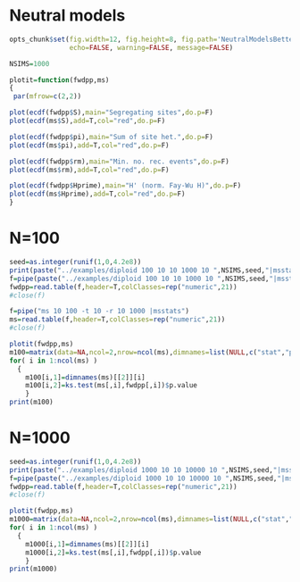 Neutral models
========================================================
```r
opts_chunk$set(fig.width=12, fig.height=8, fig.path='NeutralModelsBetter/',
               echo=FALSE, warning=FALSE, message=FALSE)
```

```r
NSIMS=1000
```

```r
plotit=function(fwdpp,ms)
{
 par(mfrow=c(2,2))

plot(ecdf(fwdpp$S),main="Segregating sites",do.p=F)
plot(ecdf(ms$S),add=T,col="red",do.p=F)

plot(ecdf(fwdpp$pi),main="Sum of site het.",do.p=F)
plot(ecdf(ms$pi),add=T,col="red",do.p=F)

plot(ecdf(fwdpp$rm),main="Min. no. rec. events",do.p=F)
plot(ecdf(ms$rm),add=T,col="red",do.p=F)

plot(ecdf(fwdpp$Hprime),main="H' (norm. Fay-Wu H)",do.p=F)
plot(ecdf(ms$Hprime),add=T,col="red",do.p=F) 
}
```


N=100
====
```r
seed=as.integer(runif(1,0,4.2e8))
print(paste("../examples/diploid 100 10 10 1000 10 ",NSIMS,seed,"|msstats"))
f=pipe(paste("../examples/diploid 100 10 10 1000 10 ",NSIMS,seed,"|msstats"))
fwdpp=read.table(f,header=T,colClasses=rep("numeric",21))
#close(f)

f=pipe("ms 10 100 -t 10 -r 10 1000 |msstats")
ms=read.table(f,header=T,colClasses=rep("numeric",21))
#close(f)

plotit(fwdpp,ms)
m100=matrix(data=NA,ncol=2,nrow=ncol(ms),dimnames=list(NULL,c("stat","pv")))
for( i in 1:ncol(ms) )
  {
    m100[i,1]=dimnames(ms)[[2]][i]
    m100[i,2]=ks.test(ms[,i],fwdpp[,i])$p.value
    }
print(m100)
```

N=1000
====
```r
seed=as.integer(runif(1,0,4.2e8))
print(paste("../examples/diploid 1000 10 10 10000 10 ",NSIMS,seed,"|msstats"))
f=pipe(paste("../examples/diploid 1000 10 10 10000 10 ",NSIMS,seed,"|msstats"))
fwdpp=read.table(f,header=T,colClasses=rep("numeric",21))
#close(f)

plotit(fwdpp,ms)
m1000=matrix(data=NA,ncol=2,nrow=ncol(ms),dimnames=list(NULL,c("stat","pv")))
for( i in 1:ncol(ms) )
  {
    m1000[i,1]=dimnames(ms)[[2]][i]
    m1000[i,2]=ks.test(ms[,i],fwdpp[,i])$p.value
    }
print(m1000)
```
